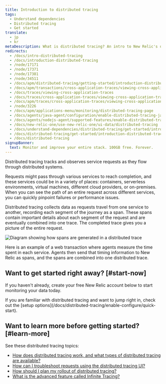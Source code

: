 ```yaml
---
title: Introduction to distributed tracing
tags:
  - Understand dependencies
  - Distributed tracing
  - Get started
translate:
  - jp
  - kr
metaDescription: What is distributed tracing? An intro to New Relic's distributed tracing feature.
redirects:
  - /docs/intro-distributed-tracing
  - /docs/introduction-distributed-tracing
  - /node/17171
  - /node/17371
  - /node/17381
  - /node/34511
  - /docs/apm/distributed-tracing/getting-started/introduction-distributed-tracing
  - /docs/apm/transactions/cross-application-traces/viewing-cross-application-traces
  - /docs/traces/viewing-cross-application-traces
  - /docs/traces/cross-application-traces/viewing-cross-application-traces
  - /docs/apm/traces/cross-application-traces/viewing-cross-application-traces
  - /node/3226
  - /docs/apm/applications-menu/monitoring/distributed-tracing-page
  - /docs/agents/java-agent/configuration/enable-distributed-tracing-java-agent
  - /docs/agents/nodejs-agent/supported-features/enable-distributed-tracing-nodejs-agent
  - /docs/new-relic-one/use-new-relic-one/ui-data/distributed-tracing
  - /docs/understand-dependencies/distributed-tracing/get-started/introduction-distributed-tracing
  - /docs/distributed-tracing/get-started/introduction-distributed-tracing
  - /docs/distributed-tracing
signupBanner:
  text: Monitor and improve your entire stack. 100GB free. Forever.
---
```



Distributed tracing tracks and observes service requests as they flow through distributed systems.

Requests might pass through various services to reach completion, and these services could be in a variety of places: containers, serverless environments, virtual machines, different cloud providers, or on-premises. When you can see the path of an entire request across different services, you can quickly pinpoint failures or performance issues.

Distributed tracing collects data as requests travel from one service to another, recording each segment of the journey as a span. These spans contain important details about each segment of the request and are eventually combined into one trace. The completed trace gives you a picture of the entire request.

<img
  title="Diagram showing how spans are generated in a distributed trace"
  alt="Diagram showing how spans are generated in a distributed trace"
  src={distributedtracingIntrotoDistTracing}
/>

<figcaption>
  Here is an example of a web transaction where agents measure the time spent in each service. Agents then send that timing information to New Relic as spans, and the spans are combined into one distributed trace.
</figcaption>

## Want to get started right away? [#start-now]

If you haven't already, create your free New Relic account below to start monitoring your data today.

<InlineSignup/> 
If you are familiar with distributed tracing and want to jump right in, check out the [setup options](/docs/distributed-tracing/enable-configure/quick-start).

## Want to learn more before getting started? [#learn-more]

See these distributed tracing topics:

* [How does distributed tracing work, and what types of distributed tracing are available?](/docs/distributed-tracing/concepts/how-new-relic-distributed-tracing-works/)
* [How can I troubleshoot requests using the distributed tracing UI?](/docs/distributed-tracing/ui-data/understand-use-distributed-tracing-ui/)
* [How should I plan my rollout of distributed tracing?](/docs/distributed-tracing/concepts/distributed-tracing-planning-guide/)
* [What is the advanced feature called Infinite Tracing?](/docs/understand-dependencies/distributed-tracing/infinite-tracing/introduction-infinite-tracing/)
